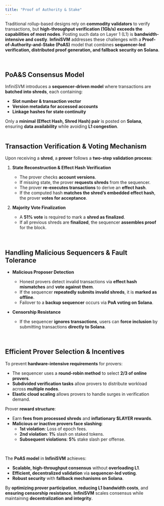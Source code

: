 ```yaml
---
title: "Proof of Authority & Stake"
---
```


Traditional rollup-based designs rely on **commodity validators** to verify transactions, but **high-throughput verification (1Gb/s) exceeds the capabilities of most nodes**. Posting such data on Layer 1 (L1) is **bandwidth-intensive and costly**. **InfiniSVM** addresses these challenges with a **Proof-of-Authority-and-Stake (PoAS)** model that combines **sequencer-led verification, distributed proof generation, and fallback security on Solana**.

<br />

## **PoA&S Consensus Model**

InfiniSVM introduces a **sequencer-driven model** where transactions are **batched into shreds**, each containing:
- **Slot number & transaction vector**  
- **Version metadata for accessed accounts**  
- **Linkage hashes for state continuity**  

Only a **minimal (Effect Hash, Shred Hash) pair** is posted on **Solana**, ensuring **data availability** while avoiding **L1 congestion**.

<Frame><img src="images/infinisvm/poas.png" alt="" /></Frame>



<br />

## **Transaction Verification & Voting Mechanism**

Upon receiving a **shred**, a **prover** follows a **two-step validation process**:

1. **State Reconstruction & Effect Hash Verification**
   - The prover checks **account versions**.
   - If missing state, the prover **requests shreds** from the sequencer.
   - The prover **re-executes transactions** to derive an **effect hash**.
   - If the computed hash **matches the shred’s embedded effect hash**, the prover **votes for acceptance**.

2. **Majority Vote Finalization**
   - A **51% vote** is required to mark a **shred as finalized**.
   - If all previous shreds are **finalized**, the sequencer **assembles proof** for the block.

<br />

## **Handling Malicious Sequencers & Fault Tolerance**

- **Malicious Proposer Detection**  
  - Honest provers detect invalid transactions via **effect hash mismatches** and **vote against them**.
  - If the sequencer **repeatedly submits invalid shreds**, it is **marked as offline**.
  - Failover to a **backup sequencer** occurs via **PoA voting on Solana**.

- **Censorship Resistance**  
  - If the sequencer **ignores transactions**, users can **force inclusion** by submitting transactions **directly to Solana**.

<br />

## **Efficient Prover Selection & Incentives**

To prevent **hardware-intensive requirements** for provers:
- The sequencer uses a **round-robin method** to select **2/3 of online provers**.
- **Subdivided verification tasks** allow provers to distribute workload across **multiple nodes**.
- **Elastic cloud scaling** allows provers to handle surges in verification demand.

Prover **reward structure**:
- Earn **fees from processed shreds** and **inflationary $LAYER rewards**.
- **Malicious or inactive provers face slashing**:
  - **1st violation**: Loss of epoch fees.
  - **2nd violation**: **1%** slash on staked tokens.
  - **Subsequent violations**: **5%** stake slash per offense.

<br />

The **PoAS model** in **InfiniSVM** achieves:
- **Scalable, high-throughput consensus** without **overloading L1**.
- **Efficient, decentralized validation** via **sequencer-led voting**.
- **Robust security** with **fallback mechanisms on Solana**.

By **optimizing prover participation**, **reducing L1 bandwidth costs**, and **ensuring censorship resistance**, **InfiniSVM** scales consensus while maintaining **decentralization and integrity**.
